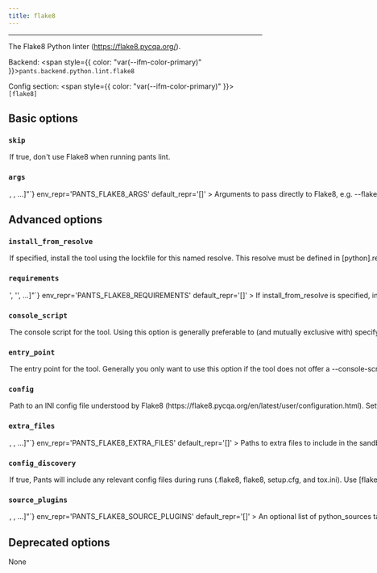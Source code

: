 ```yaml
---
title: flake8
---
```



---

The Flake8 Python linter (https://flake8.pycqa.org/).

Backend: <span style={{ color: "var(--ifm-color-primary)" }}>`pants.backend.python.lint.flake8`</span>

Config section: <span style={{ color: "var(--ifm-color-primary)" }}>`[flake8]`</span>

## Basic options

<span className={styles.options}>

### `skip`

<Option
  cli_repr='--[no-]flake8-skip'
  env_repr='PANTS_FLAKE8_SKIP'
  default_repr='False'
>
  

If true, don't use Flake8 when running `pants lint`.

</Option>


### `args`

<Option
  cli_repr={`--flake8-args="[<shell_str>, <shell_str>, ...]"`}
  env_repr='PANTS_FLAKE8_ARGS'
  default_repr='[]'
>
  

Arguments to pass directly to Flake8, e.g. `--flake8-args='--ignore E123,W456 --enable-extensions H111'`.

</Option>


## Advanced options

### `install_from_resolve`

<Option
  cli_repr='--flake8-install-from-resolve=<str>'
  env_repr='PANTS_FLAKE8_INSTALL_FROM_RESOLVE'
  default_repr='None'
>
  

If specified, install the tool using the lockfile for this named resolve.

This resolve must be defined in `[python].resolves`, as described in [Third-party dependencies](doc\:python-third-party-dependencies#user-lockfiles).

The resolve's entire lockfile will be installed, unless specific requirements are listed via the `requirements` option, in which case only those requirements will be installed. This is useful if you don't want to invalidate the tool's outputs when the resolve incurs changes to unrelated requirements.

If unspecified, and the `lockfile` option is unset, the tool will be installed using the default lockfile shipped with Pants.

If unspecified, and the `lockfile` option is set, the tool will use the custom `flake8` "tool lockfile" generated from the `version` and `extra_requirements` options. But note that this mechanism is deprecated.

</Option>


### `requirements`

<Option
  cli_repr={`--flake8-requirements="['<str>', '<str>', ...]"`}
  env_repr='PANTS_FLAKE8_REQUIREMENTS'
  default_repr='[]'
>
  

If `install_from_resolve` is specified, install these requirements, at the versions provided by the specified resolve's lockfile.

Values can be pip-style requirements (e.g., `tool` or `tool==1.2.3` or `tool>=1.2.3`), or addresses of `python_requirement` targets (or targets that generate or depend on `python_requirement` targets).

The lockfile will be validated against the requirements - if a lockfile doesn't provide the requirement (at a suitable version, if the requirement specifies version constraints) Pants will error.

If unspecified, install the entire lockfile.

</Option>


### `console_script`

<Option
  cli_repr='--flake8-console-script=<str>'
  env_repr='PANTS_FLAKE8_CONSOLE_SCRIPT'
  default_repr='flake8'
>
  

The console script for the tool. Using this option is generally preferable to (and mutually exclusive with) specifying an `--entry-point` since console script names have a higher expectation of staying stable across releases of the tool. Usually, you will not want to change this from the default.

</Option>


### `entry_point`

<Option
  cli_repr='--flake8-entry-point=<str>'
  env_repr='PANTS_FLAKE8_ENTRY_POINT'
  default_repr='None'
>
  

The entry point for the tool. Generally you only want to use this option if the tool does not offer a `--console-script` (which this option is mutually exclusive with). Usually, you will not want to change this from the default.

</Option>


### `config`

<Option
  cli_repr='--flake8-config=<file_option>'
  env_repr='PANTS_FLAKE8_CONFIG'
  default_repr='None'
>
  

Path to an INI config file understood by Flake8 (https\://flake8.pycqa.org/en/latest/user/configuration.html).

Setting this option will disable `[flake8].config_discovery`. Use this option if the config is located in a non-standard location.

</Option>


### `extra_files`

<Option
  cli_repr={`--flake8-extra-files="[<file_option>, <file_option>, ...]"`}
  env_repr='PANTS_FLAKE8_EXTRA_FILES'
  default_repr='[]'
>
  

Paths to extra files to include in the sandbox. This can be useful for Flake8 plugins,
like including config files for the `flake8-bandit` plugin.

</Option>


### `config_discovery`

<Option
  cli_repr='--[no-]flake8-config-discovery'
  env_repr='PANTS_FLAKE8_CONFIG_DISCOVERY'
  default_repr='True'
>
  

If true, Pants will include any relevant config files during runs (`.flake8`, `flake8`, `setup.cfg`, and `tox.ini`).

Use `[flake8].config` instead if your config is in a non-standard location.

</Option>


### `source_plugins`

<Option
  cli_repr={`--flake8-source-plugins="[<target_option>, <target_option>, ...]"`}
  env_repr='PANTS_FLAKE8_SOURCE_PLUGINS'
  default_repr='[]'
>
  

An optional list of `python_sources` target addresses to load first-party plugins.

You must set the plugin's parent directory as a source root. For example, if your plugin is at `build-support/flake8/custom_plugin.py`, add `'build-support/flake8'` to `[source].root_patterns` in `pants.toml`. This is necessary for Pants to know how to tell Flake8 to discover your plugin. See [Source roots](doc\:source-roots)

You must also set `[flake8\:local-plugins]` in your Flake8 config file.

For example\:

```
[flake8:local-plugins]
extension =
CUSTOMCODE = custom_plugin:MyChecker

```

While your plugin's code can depend on other first-party code and third-party requirements, all first-party dependencies of the plugin must live in the same directory or a subdirectory.

To instead load third-party plugins, add them to a custom resolve alongside flake8 itself, as described in [Lockfiles](doc\:python-lockfiles#lockfiles-for-tools).

</Option>


## Deprecated options

None

</span>